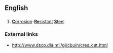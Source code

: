 ==English==

==={{initialism}}===
{{en-initialism}}

# [[corrosion|'''C'''orrosion]]-[[resistant|'''Re'''sistant]] [[steel|'''S'''teel]]

===External links===
* http://www.dscp.dla.mil/gi/cbu/n/cres_cat.html